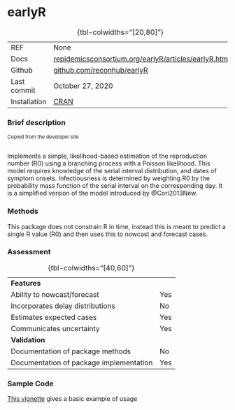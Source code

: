 # earlyR { .unnumbered}

| | 
|:---|:--------|
| REF| None|
| Docs| [repidemicsconsortium.org/earlyR/articles/earlyR.html](https://www.repidemicsconsortium.org/earlyR/articles/earlyR.html)|
| Github| [github.com/reconhub/earlyR](https://github.com/reconhub/earlyR) |
| Last commit| October 27, 2020|
| Installation | [CRAN](https://cran.r-project.org/web/packages/earlyR/index.html)|
: {tbl-colwidths="[20,80]"}

### Brief description
<div style="font-size:0.8em">Copied from the developer site<br><br></div>

Implements a simple, likelihood-based estimation of the reproduction number (R0) using a branching process with a Poisson likelihood. This model requires knowledge of the serial interval distribution, and dates of symptom onsets. Infectiousness is determined by weighting R0 by the probability mass function of the serial interval on the corresponding day. It is a simplified version of the model introduced by @Cori2013New.

### Methods

This package does not constrain R in time, instead this is meant to predict a single R value (R0) and then uses this to nowcast and forecast cases.

### Assessment

| | 
|:---|:--------|
|<strong>Features</strong>||
| Ability to nowcast/forecast| Yes|
| Incorporates delay distributions| No|
| Estimates expected cases| Yes|
| Communicates uncertainty| Yes|
|<strong>Validation</strong>||
| Documentation of package methods| No|
| Documentation of package implementation| Yes|
: {tbl-colwidths="[40,60]"}

### Sample Code

[This vignette](https://cran.r-project.org/web/packages/earlyR/vignettes/earlyR.html) gives a basic example of usage

